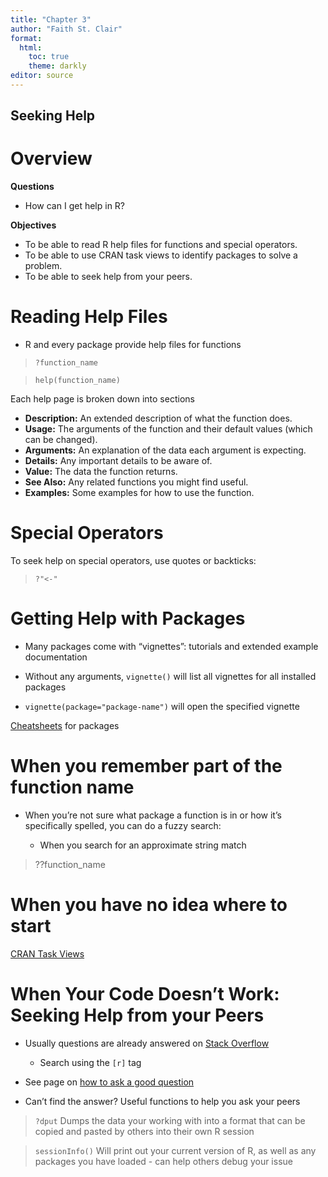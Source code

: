 ```yaml
---
title: "Chapter 3"
author: "Faith St. Clair"
format: 
  html:
    toc: true
    theme: darkly
editor: source
---
```


## **Seeking Help**

# **Overview** 

**Questions**

- How can I get help in R? 

**Objectives** 

- To be able to read R help files for functions and special operators.
- To be able to use CRAN task views to identify packages to solve a problem.
- To be able to seek help from your peers.

# **Reading Help Files**

- R and every package provide help files for functions

> `?function_name`

> `help(function_name)`

Each help page is broken down into sections

- **Description:** An extended description of what the function does.
- **Usage:** The arguments of the function and their default values (which can be changed).
- **Arguments:** An explanation of the data each argument is expecting.
- **Details:** Any important details to be aware of.
- **Value:** The data the function returns.
- **See Also:** Any related functions you might find useful.
- **Examples:** Some examples for how to use the function.

# **Special Operators**

To seek help on special operators, use quotes or backticks:

> `?"<-"`

# **Getting Help with Packages**

- Many packages come with "vignettes": tutorials and extended example documentation

- Without any arguments, `vignette()` will list all vignettes for all installed packages

- `vignette(package="package-name")` will open the specified vignette

[Cheatsheets](https://posit.co/resources/cheatsheets/) for packages

# **When you remember part of the function name**

- When you're not sure what package a function is in or how it's specifically spelled, you can do a fuzzy search:

  - When you search for an approximate string match
  
> ??function_name

# **When you have no idea where to start**

[CRAN Task Views](https://cran.r-project.org/web/views/)

# **When Your Code Doesn't Work: Seeking Help from your Peers**

- Usually questions are already answered on [Stack Overflow](https://stackoverflow.com/)
  - Search using the `[r]` tag
- See page on [how to ask a good question](https://stackoverflow.com/help/how-to-ask)

- Can't find the answer? Useful functions to help you ask your peers

> `?dput`
Dumps the data your working with into a format that can be copied and pasted by others into their own R session

> `sessionInfo()`
Will print out your current version of R, as well as any packages you have loaded - can help others debug your issue







